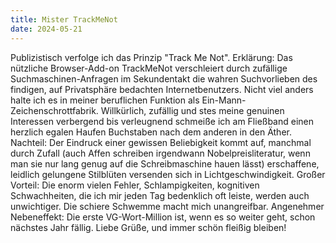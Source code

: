 ```yaml
---
title: Mister TrackMeNot
date: 2024-05-21
---
```

Publizistisch verfolge ich das Prinzip "Track Me Not". Erklärung: Das nützliche Browser-Add-on TrackMeNot verschleiert durch zufällige Suchmaschinen-Anfragen im Sekundentakt die wahren Suchvorlieben des findigen, auf Privatsphäre bedachten Internetbenutzers. Nicht viel anders halte ich es in meiner beruflichen Funktion als Ein-Mann-Zeichenschrottfabrik. Willkürlich, zufällig und stes meine genuinen Interessen verbergend bis verleugnend schmeiße ich am Fließband einen herzlich egalen Haufen Buchstaben nach dem anderen in den Äther. Nachteil: Der Eindruck einer gewissen Beliebigkeit kommt auf, manchmal durch Zufall (auch Affen schreiben irgendwann Nobelpreisliteratur, wenn man sie nur lang genug auf die Schreibmaschine hauen lässt) erschaffene, leidlich gelungene Stilblüten versenden sich in Lichtgeschwindigkeit. Großer Vorteil: Die enorm vielen Fehler, Schlampigkeiten, kognitiven Schwachheiten, die ich mir jeden Tag bedenklich oft leiste, werden auch unwichtiger. Die schiere Schwemme macht mich unangreifbar. Angenehmer Nebeneffekt: Die erste VG-Wort-Million ist, wenn es so weiter geht, schon nächstes Jahr fällig. Liebe Grüße, und immer schön fleißig bleiben!